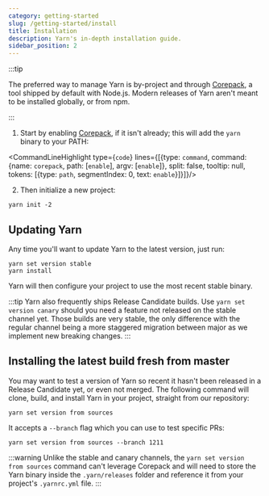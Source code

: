 ```yaml
---
category: getting-started
slug: /getting-started/install
title: Installation
description: Yarn's in-depth installation guide.
sidebar_position: 2
---
```


:::tip

The preferred way to manage Yarn is by-project and through [Corepack](/corepack), a tool shipped by default with Node.js. Modern releases of Yarn aren't meant to be installed globally, or from npm.

:::

1. Start by enabling [Corepack](/corepack), if it isn't already; this will add the `yarn` binary to your PATH:

<CommandLineHighlight type={`code`} lines={[{type: `command`, command: {name: `corepack`, path: [`enable`], argv: [`enable`]}, split: false, tooltip: null, tokens: [{type: `path`, segmentIndex: 0, text: `enable`}]}]}/>

2. Then initialize a new project:

```
yarn init -2
```

## Updating Yarn

Any time you'll want to update Yarn to the latest version, just run:

```
yarn set version stable
yarn install
```

Yarn will then configure your project to use the most recent stable binary.

:::tip
Yarn also frequently ships Release Candidate builds. Use `yarn set version canary` should you need a feature not released on the stable channel yet. Those builds are very stable, the only difference with the regular channel being a more staggered migration between major as we implement new breaking changes.
:::

## Installing the latest build fresh from master

You may want to test a version of Yarn so recent it hasn't been released in a Release Candidate yet, or even not merged. The following command will clone, build, and install Yarn in your project, straight from our repository:

```
yarn set version from sources
```

It accepts a `--branch` flag which you can use to test specific PRs:

```
yarn set version from sources --branch 1211
```

:::warning
Unlike the stable and canary channels, the `yarn set version from sources` command can't leverage Corepack and will need to store the Yarn binary inside the `.yarn/releases` folder and reference it from your project's `.yarnrc.yml` file.
:::
